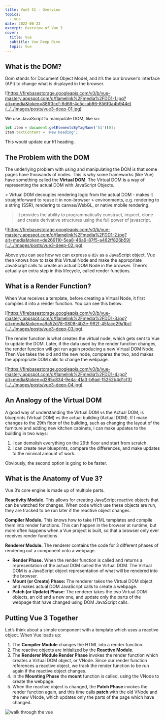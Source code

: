 ```yaml
---
title: Vue3 S1 - Overview
topics:
  - vue
date: 2022-06-22
excerpt: Overview of Vue 3
cover:
  title: Vue
  subtitle: Vue Deep Dive
  topic: Vue
---
```


## What is the DOM?

Dom stands for Document Object Model, and it’s the our browser’s interface (API) to change what is displayed in the
browser.

![https://firebasestorage.googleapis.com/v0/b/vue-mastery.appspot.com/o/flamelink%2Fmedia%2FDD1-1.jpg?alt=media&token=88ff3ccf-9d66-4c5c-ab96-856f0a4b944e](../../images/posts/vue3-deep-01.jpg)

We use JavaScript to manipulate DOM, like so:

```javascript
let item = document.getElementsByTagName('h1')[0];
item.textContent = 'New Heading';
```

This would update our h1 heading.

## The Problem with the DOM

The underlying problem with using and manipulating the DOM is that some pages have thousands of nodes. This is why some
frameworks (like Vue) have something called the **Virtual DOM**. The Virtual DOM is a way of representing the actual DOM
with JavaScript Objects.

<Quote color="sky">
> Virtual DOM decouples rendering logic from the actual DOM - makes it straightforward to reuse it in non-browser
> environments, e.g. rendering to a string (SSR), rendering to canvas/WebGL, or native mobile rendering.

> It provides the ability to programmatically construct, inspect, clone and create derivative structures using the full
> power of javascript.

</Quote>

![https://firebasestorage.googleapis.com/v0/b/vue-mastery.appspot.com/o/flamelink%2Fmedia%2FDD1-2.jpg?alt=media&token=de269110-5ea8-46a9-87f5-a462ff826b59](../../images/posts/vue3-deep-02.jpg)

Above you can see how we can express a `div` as a JavaScript object. Vue then knows how to take this Virtual Node and
make the appropriate JavaScript calls to create an actual DOM Node in the browser. There’s actually an extra step in
this lifecycle, called render functions.

## What is a Render Function?

When Vue receives a template, before creating a Virtual Node, it first compiles it into a render function. You can see
this below:

![https://firebasestorage.googleapis.com/v0/b/vue-mastery.appspot.com/o/flamelink%2Fmedia%2FDD1-3.jpg?alt=media&token=a9a52d78-0808-4b2e-992f-45face29a1bc](../../images/posts/vue3-deep-03.jpg)

The render function is what creates the virtual node, which gets sent to Vue to update the DOM. Later, if the data used
by the render function changes, the render function will get run again producing a new Virtual DOM Node. Then Vue takes
the old and the new node, compares the two, and makes the appropriate DOM calls to change the webpage.

![https://firebasestorage.googleapis.com/v0/b/vue-mastery.appspot.com/o/flamelink%2Fmedia%2FDD1-4.jpg?alt=media&token=d285c834-9e4a-41a3-b9ad-15252b4d1cf3](../../images/posts/vue3-deep-04.jpg)

## An Analogy of the Virtual DOM

A good way of understanding the Virtual DOM vs the Actual DOM, is blueprints (Virtual DOM) vs the actual building
(Actual DOM). If I make changes to the 29th floor of the building, such as changing the layout of the furniture and
adding new kitchen cabinets, I can make updates to the building in two ways:

1. I can demolish everything on the 29th floor and start from scratch.
2. I can create new blueprints, compare the differences, and make updates to the minimal amount of work.

Obviously, the second option is going to be faster.

## What is the Anatomy of Vue 3?

Vue 3’s core engine is made up of multiple parts.

**Reactivity Module**. This allows for creating JavaScript reactive objects that can be watched for changes. When code
which use these objects are run, they are tracked to be run later if the reactive object changes.

**Compiler Module.** This knows how to take HTML templates and compile them into render functions. This can happen in
the browser at runtime, but more often happens when a Vue project is built, so that a browser only ever receives render
functions.

**Renderer Module.** The renderer contains the code for 3 different phases of rendering out a component onto a webpage.

- **Render Phase.** When the render function is called and returns a representation of the actual DOM called the Virtual
  DOM. The Virtual DOM is a JavaScript object representation of what will be rendered into the browser.
- **Mount (or Create) Phase:** The renderer takes the Virtual DOM object and makes actual DOM JavaScript calls to create
  a webpage.
- **Patch (or Update) Phase:** The renderer takes the two Virtual DOM objects, an old and a new one, and update only the
  parts of the webpage that have changed using DOM JavaScript calls.

## Putting Vue 3 Together

Let’s think about a simple component with a template which uses a reactive object. When Vue loads up:

1. The **Compiler Module** changes the HTML into a render function.
2. The reactive objects are initialized by the **Reactive Module**.
3. The **Renderer Module Render Phase** invokes the render function which creates a Virtual DOM object, or VNode. Since
   our render function references a reactive object, we track the render function to be run again if the reactive object
   changes.
4. In the **Mounting Phase** the **mount** function is called, using the VNode to create the webpage.
5. When the reactive object is changed, the **Patch Phase** invokes the render function again, and this time calls
   **patch** with the old VNode and the new VNode, which updates only the parts of the page which have changed.

![walk through the vue](../../images/posts/vue3-deep-05.gif)
